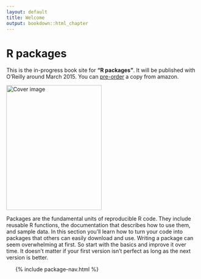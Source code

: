 ```yaml
---
layout: default
title: Welcome
output: bookdown::html_chapter
---
```


# R packages

This is the in-progress book site for __"R packages"__. It will be published with O'Reilly around March 2015. You can [pre-order](http://amzn.com/1491910593?tag=r-pkgs-20) a copy from amazon.

<a href="http://amzn.com/1491910593?tag=r-pkgs-20"><img src="cover.png" width="250" height="328" alt="Cover image" /></a>

Packages are the fundamental units of reproducible R code. They include reusable R functions, the documentation that describes how to use them, and sample data. In this section you'll learn how to turn your code into packages that others can easily download and use. Writing a package can seem overwhelming at first. So start with the basics and improve it over time. It doesn't matter if your first version isn't perfect as long as the next version is better.

<ul class="toc">
  {% include package-nav.html %}
</ul>

